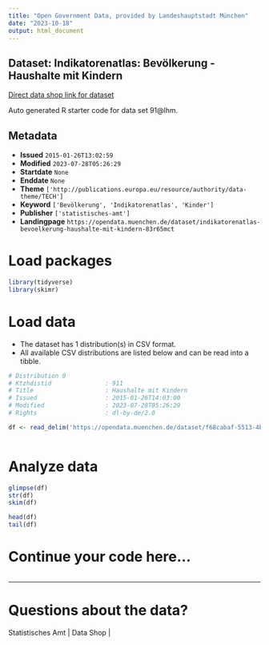```yaml
---
title: "Open Government Data, provided by Landeshauptstadt München"
date: "2023-10-18"
output: html_document
---
```


## Dataset: Indikatorenatlas: Bevölkerung - Haushalte mit Kindern

[Direct data shop link for dataset](https://opendata.muenchen.de/dataset/indikatorenatlas-bevoelkerung-haushalte-mit-kindern-83r65mct)

Auto generated R starter code for data set 91@lhm.

## Metadata

- **Issued** `2015-01-26T13:02:59`
- **Modified** `2023-07-28T05:26:29`
- **Startdate** `None`
- **Enddate** `None`
- **Theme** `['http://publications.europa.eu/resource/authority/data-theme/TECH']`
- **Keyword** `['Bevölkerung', 'Indikatorenatlas', 'Kinder']`
- **Publisher** `['statistisches-amt']`
- **Landingpage** `https://opendata.muenchen.de/dataset/indikatorenatlas-bevoelkerung-haushalte-mit-kindern-83r65mct`


# Load packages

```r

library(tidyverse)
library(skimr)

```

# Load data

-   The dataset has 1 distribution(s) in CSV format.
-   All available CSV distributions are listed below and can be read into a tibble.

```r

# Distribution 0
# Ktzhdistid               : 911
# Title                    : Haushalte mit Kindern
# Issued                   : 2015-01-26T14:03:00
# Modified                 : 2023-07-28T05:26:29
# Rights                   : dl-by-de/2.0

df <- read_delim('https://opendata.muenchen.de/dataset/f68cabaf-5513-4b6d-a539-cef6e4b9437f/resource/238034f8-d7dc-44ab-87c7-d7ee41491f8e/download/indikat_bevoelkerung_haushalte_mit_kindern_240723.csv')



```

# Analyze data

```r

glimpse(df)
str(df)
skim(df)

head(df)
tail(df)

```

# Continue your code here...

```r

```

------------------------------------------------------------------------

# Questions about the data?

Statistisches Amt | Data Shop | 
